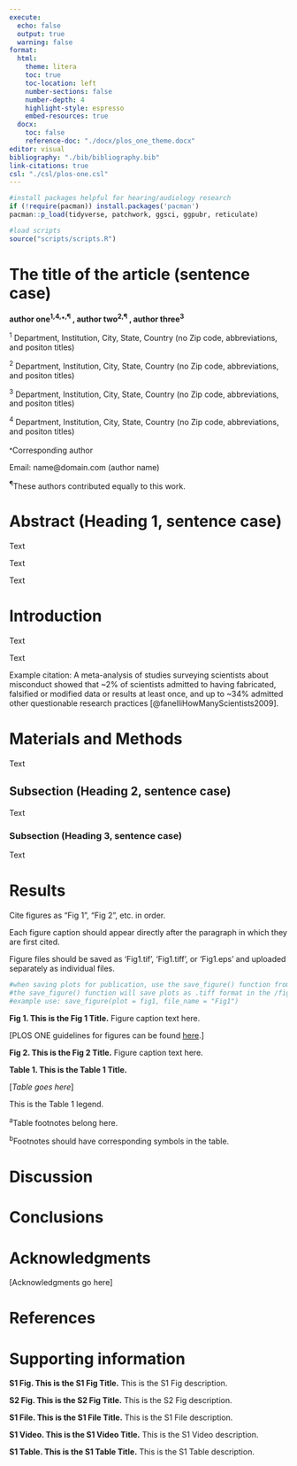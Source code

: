 ```yaml
---
execute: 
  echo: false
  output: true
  warning: false
format:
  html:
    theme: litera
    toc: true
    toc-location: left
    number-sections: false
    number-depth: 4
    highlight-style: espresso
    embed-resources: true
  docx: 
    toc: false
    reference-doc: "./docx/plos_one_theme.docx"
editor: visual
bibliography: "./bib/bibliography.bib"
link-citations: true
csl: "./csl/plos-one.csl"
---
```


```r
#install packages helpful for hearing/audiology research 
if (!require(pacman)) install.packages('pacman')
pacman::p_load(tidyverse, patchwork, ggsci, ggpubr, reticulate)
```

```r
#load scripts 
source("scripts/scripts.R")
```

# **The title of the article (sentence case)**

**author one^1,4,⁎,¶^ , author two^2,¶^ , author three^3^**

^1^ Department, Institution, City, State, Country (no Zip code, abbreviations, and positon titles)

^2^ Department, Institution, City, State, Country (no Zip code, abbreviations, and positon titles)

^3^ Department, Institution, City, State, Country (no Zip code, abbreviations, and positon titles)

^4^ Department, Institution, City, State, Country (no Zip code, abbreviations, and positon titles)

^⁎^Corresponding author

Email: name\@domain.com (author name)

^¶^These authors contributed equally to this work.

# Abstract (Heading 1, sentence case)

Text

Text

Text

# Introduction

Text

Text

Example citation: A meta-analysis of studies surveying scientists about misconduct showed that \~2% of scientists admitted to having fabricated, falsified or modified data or results at least once, and up to \~34% admitted other questionable research practices [@fanelliHowManyScientists2009].

# Materials and Methods

Text

## Subsection (Heading 2, sentence case)

Text

### Subsection (Heading 3, sentence case)

Text

# Results

Cite figures as "Fig 1", "Fig 2", etc. in order.

Each figure caption should appear directly after the paragraph in which they are first cited.

Figure files should be saved as 'Fig1.tif', 'Fig1.tiff', or 'Fig1.eps' and uploaded separately as individual files.

```r
#when saving plots for publication, use the save_figure() function from the /scripts/scripts.R file. 
#the save_figure() function will save plots as .tiff format in the /figures folder
#example use: save_figure(plot = fig1, file_name = "Fig1")
```

**Fig 1. This is the Fig 1 Title.** Figure caption text here.

\[PLOS ONE guidelines for figures can be found [here](http://journals.plos.org/plosone/s/figures).\]

**Fig 2. This is the Fig 2 Title.** Figure caption text here.

**Table 1. This is the Table 1 Title.**

\[*Table goes here*\]

This is the Table 1 legend.

^a^Table footnotes belong here.

^b^Footnotes should have corresponding symbols in the table.

# Discussion

# Conclusions

# Acknowledgments

\[Acknowledgments go here\]

\newpage

# References

::: {#refs}
:::

\newpage

# Supporting information

::: supp
**S1 Fig. This is the S1 Fig Title.** This is the S1 Fig description.
:::

::: supp
**S2 Fig. This is the S2 Fig Title.** This is the S2 Fig description.
:::

::: supp
**S1 File. This is the S1 File Title.** This is the S1 File description.
:::

::: supp
**S1 Video. This is the S1 Video Title.** This is the S1 Video description.
:::

::: supp
**S1 Table. This is the S1 Table Title.** This is the S1 Table description.
:::
